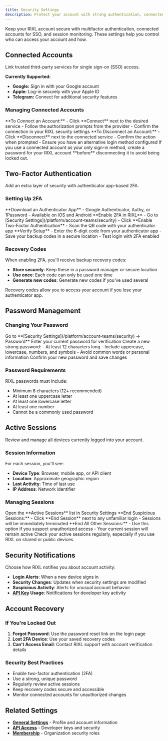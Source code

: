 ```yaml
---
title: Security Settings
description: Protect your account with strong authentication, connected accounts, and active monitoring.
---
```




Keep your RIXL account secure with multifactor authentication, connected accounts for SSO, and session monitoring.
These settings help you control who can access your account and how.

## Connected Accounts

Link trusted third-party services for single sign-on (SSO) access.

**Currently Supported:**
- **Google:** Sign in with your Google account
- **Apple:** Log-in securely with your Apple ID
- **Telegram:** Connect for additional security features

### Managing Connected Accounts

<Steps>
  <Step>
    **To Connect an Account:**
    - Click **Connect** next to the desired service
    - Follow the authorization prompts from the provider
    - Confirm the connection in your RIXL security settings
  </Step>

  <Step>
    **To Disconnect an Account:**
    - Click **Disconnect** next to the connected service
    - Confirm the action when prompted
    - Ensure you have an alternative login method configured
  </Step>
</Steps>

<Callout type="warn" title="Before Disconnecting">
  If you use a connected account as your only sign-in method, create a password for your RIXL account **before**
  disconnecting it to avoid being locked out.
</Callout>

## Two-Factor Authentication

Add an extra layer of security with authenticator app-based 2FA.

### Setting Up 2FA

<Steps>
  <Step>
    **Download an Authenticator App**
    - Google Authenticator, Authy, or 1Password
    - Available on iOS and Android
  </Step>

  <Step>
    **Enable 2FA in RIXL**
    - Go to [Security Settings](/platform/account-teams/security)
    - Click **Enable Two-Factor Authentication**
    - Scan the QR code with your authenticator app
  </Step>

  <Step>
    **Verify Setup**
    - Enter the 6-digit code from your authenticator app
    - Save your backup codes in a secure location
    - Test login with 2FA enabled
  </Step>
</Steps>

### Recovery Codes

When enabling 2FA, you'll receive backup recovery codes:

- **Store securely**: Keep these in a password manager or secure location
- **Use once**: Each code can only be used one time
- **Generate new codes**: Generate new codes if you've used several

<Callout type="info">
  Recovery codes allow you to access your account if you lose your authenticator app.
</Callout>

## Password Management

### Changing Your Password

<Steps>
  <Step>
    Go to **[Security Settings](/platform/account-teams/security) → Password**
  </Step>

  <Step>
    Enter your current password for verification
  </Step>

  <Step>
    Create a new strong password:
    - At least 12 characters long
    - Include uppercase, lowercase, numbers, and symbols
    - Avoid common words or personal information
  </Step>

  <Step>
    Confirm your new password and save changes
  </Step>
</Steps>

### Password Requirements

RIXL passwords must include:
- Minimum 8 characters (12+ recommended)
- At least one uppercase letter
- At least one lowercase letter
- At least one number
- Cannot be a commonly used password

## Active Sessions

Review and manage all devices currently logged into your account.

### Session Information

For each session, you'll see:
- **Device Type**: Browser, mobile app, or API client
- **Location**: Approximate geographic region
- **Last Activity**: Time of last use
- **IP Address**: Network identifier

### Managing Sessions

<Steps>
  <Step>
    Open the **Active Sessions** list in Security Settings
  </Step>

  <Step>
    **End Suspicious Sessions:**
    - Click **End Session** next to any unfamiliar login
    - Sessions will be immediately terminated
  </Step>

  <Step>
    **End All Other Sessions:**
    - Use this option if you suspect unauthorized access
    - Your current session will remain active
  </Step>
</Steps>

<Callout type="tip">
  Check your active sessions regularly, especially if you use RIXL on shared or public devices.
</Callout>

## Security Notifications

Choose how RIXL notifies you about account activity:

- **Login Alerts**: When a new device signs in
- **Security Changes**: Updates when security settings are modified
- **Suspicious Activity**: Alerts for unusual account behavior
- **[API Key](/platform/api-documentation/create-key) Usage**: Notifications for developer key activity

## Account Recovery

### If You're Locked Out

1. **Forgot Password**: Use the password reset link on the login page
2. **Lost 2FA Device**: Use your saved recovery codes
3. **Can't Access Email**: Contact RIXL support with account verification details

### Security Best Practices

- Enable two-factor authentication (2FA)
- Use a strong, unique password
- Regularly review active sessions
- Keep recovery codes secure and accessible
- Monitor connected accounts for unauthorized changes

## Related Settings

- **[General Settings](/platform/account-teams/general-settings)** - Profile and account information
- **[API Access](/platform/api-documentation/create-key)** - Developer keys and security
- **[Membership](/platform/account-teams/membership)** - Organization security roles